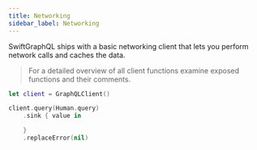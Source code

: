 ```yaml
---
title: Networking
sidebar_label: Networking
---
```


SwiftGraphQL ships with a basic networking client that lets you perform network calls and caches the data.

> For a detailed overview of all client functions examine exposed functions and their comments.

```swift
let client = GraphQLClient()

client.query(Human.query)
	.sink { value in

	}
	.replaceError(nil)
```
